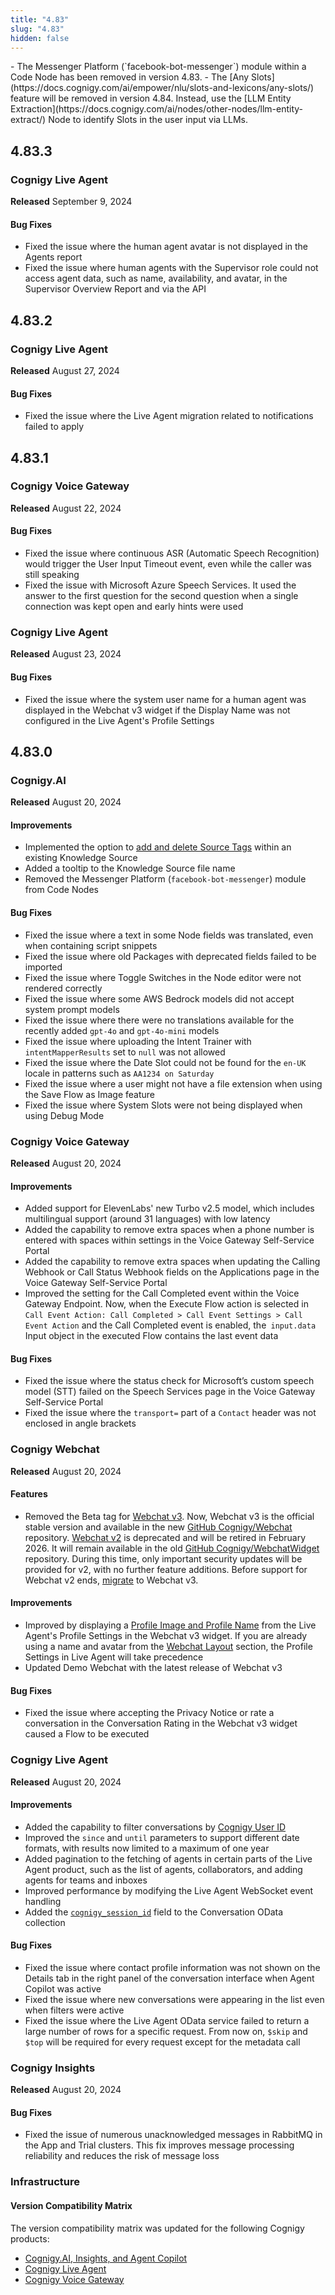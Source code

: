 ```yaml
---
title: "4.83"
slug: "4.83"
hidden: false
---
```



<Danger>
  - The Messenger Platform (`facebook-bot-messenger`) module within a Code Node has been removed in version 4.83.
  - The [Any Slots](https://docs.cognigy.com/ai/empower/nlu/slots-and-lexicons/any-slots/) feature will be removed in version 4.84. Instead, use the [LLM Entity Extraction](https://docs.cognigy.com/ai/nodes/other-nodes/llm-entity-extract/) Node to identify Slots in the user input via LLMs.
</Danger>

<ReleaseNotesRemovalGptComponent35TurboVersionsByOpenai/>

<AiNodeReferenceVoiceAcAndGenericNodeDeprecation/>

## 4.83.3

### Cognigy Live Agent

**Released** September 9, 2024

#### Bug Fixes

- Fixed the issue where the human agent avatar is not displayed in the Agents report
- Fixed the issue where human agents with the Supervisor role could not access agent data, such as name, availability, and avatar, in the Supervisor Overview Report and via the API

## 4.83.2

### Cognigy Live Agent

**Released** August 27, 2024

#### Bug Fixes

- Fixed the issue where the Live Agent migration related to notifications failed to apply

## 4.83.1

### Cognigy Voice Gateway

**Released** August 22, 2024

#### Bug Fixes

- Fixed the issue where continuous ASR (Automatic Speech Recognition) would trigger the User Input Timeout event, even while the caller was still speaking
- Fixed the issue with Microsoft Azure Speech Services. It used the answer to the first question for the second question when a single connection was kept open and early hints were used

### Cognigy Live Agent

**Released** August 23, 2024

#### Bug Fixes

- Fixed the issue where the system user name for a human agent was displayed in the Webchat v3 widget if the Display Name was not configured in the Live Agent's Profile Settings

## 4.83.0

### Cognigy.AI

**Released** August 20, 2024

#### Improvements

- Implemented the option to [add and delete Source Tags](/ai/agents/develop/knowledge-ai/knowledge-source/overview-tags) within an existing Knowledge Source
- Added a tooltip to the Knowledge Source file name
- Removed the Messenger Platform (`facebook-bot-messenger`) module from Code Nodes

#### Bug Fixes

- Fixed the issue where a text in some Node fields was translated, even when containing script snippets
- Fixed the issue where old Packages with deprecated fields failed to be imported
- Fixed the issue where Toggle Switches in the Node editor were not rendered correctly
- Fixed the issue where some AWS Bedrock models did not accept system prompt models
- Fixed the issue where there were no translations available for the recently added `gpt-4o` and `gpt-4o-mini` models
- Fixed the issue where uploading the Intent Trainer with `intentMapperResults` set to `null` was not allowed
- Fixed the issue where the Date Slot could not be found for the `en-UK` locale in patterns such as `AA1234 on Saturday`
- Fixed the issue where a user might not have a file extension when using the Save Flow as Image feature
- Fixed the issue where System Slots were not being displayed when using Debug Mode

### Cognigy Voice Gateway

**Released** August 20, 2024

#### Improvements

- Added support for ElevenLabs' new Turbo v2.5 model, which includes multilingual support (around 31 languages) with low latency
- Added the capability to remove extra spaces when a phone number is entered with spaces within settings in the Voice Gateway Self-Service Portal
- Added the capability to remove extra spaces when updating the Calling Webhook or Call Status Webhook fields on the Applications page in the Voice Gateway Self-Service Portal
- Improved the setting for the Call Completed event within the Voice Gateway Endpoint. Now, when the Execute Flow action is selected in `Call Event Action: Call Completed > Call Event Settings > Call Event Action` and the Call Completed event is enabled, the` input.data` Input object in the executed Flow contains the last event data

#### Bug Fixes

- Fixed the issue where the status check for Microsoft’s custom speech model (STT) failed on the Speech Services page in the Voice Gateway Self-Service Portal
- Fixed the issue where the `transport=` part of a `Contact` header was not enclosed in angle brackets

### Cognigy Webchat

**Released** August 20, 2024

#### Features

- Removed the Beta tag for [Webchat v3](/webchat/v3/overview). Now, Webchat v3 is the official stable version and available in the new [GitHub Cognigy/Webchat](https://github.com/Cognigy/Webchat) repository.
  [Webchat v2](/webchat/v2/overview) is deprecated and will be retired in February 2026. It will remain available in the old [GitHub Cognigy/WebchatWidget](https://github.com/Cognigy/WebchatWidget) repository.
  During this time, only important security updates will be provided for v2, with no further feature additions.
  Before support for Webchat v2 ends, [migrate](/webchat/migration) to Webchat v3.

#### Improvements

- Improved by displaying a [Profile Image and Profile Name](/live-agent/profile-settings#user-profile-appearance) from the Live Agent's Profile Settings in the Webchat v3 widget. If you are already using a name and avatar from the [Webchat Layout](/webchat/v3/configuration#webchat-layout) section, the Profile Settings in Live Agent will take precedence
- Updated Demo Webchat with the latest release of Webchat v3

#### Bug Fixes

- Fixed the issue where accepting the Privacy Notice or rate a conversation in the Conversation Rating in the Webchat v3 widget caused a Flow to be executed

### Cognigy Live Agent

**Released** August 20, 2024

#### Improvements

- Added the capability to filter conversations by [Cognigy User ID](/live-agent/conversation/search-and-filter#filter-conversations)
- Improved the `since` and `until` parameters to support different date formats, with results now limited to a maximum of one year
- Added pagination to the fetching of agents in certain parts of the Live Agent product, such as the list of agents, collaborators, and adding agents for teams and inboxes
- Improved performance by modifying the Live Agent WebSocket event handling
- Added the [`cognigy_session_id`](/live-agent/tools/odata-endpoint#conversation) field to the Conversation OData collection

#### Bug Fixes

- Fixed the issue where contact profile information was not shown on the Details tab in the right panel of the conversation interface when Agent Copilot was active
- Fixed the issue where new conversations were appearing in the list even when filters were active
- Fixed the issue where the Live Agent OData service failed to return a large number of rows for a specific request. From now on, `$skip` and `$top` will be required for every request except for the metadata call

### Cognigy Insights

**Released** August 20, 2024

#### Bug Fixes

- Fixed the issue of numerous unacknowledged messages in RabbitMQ in the App and Trial clusters. This fix improves message processing reliability and reduces the risk of message loss

### Infrastructure

#### Version Compatibility Matrix

The version compatibility matrix was updated for the following Cognigy products:

- [Cognigy.AI, Insights, and Agent Copilot](/ai/administer/installation/version-compatibility-matrix)
- [Cognigy Live Agent](/live-agent/installation/deployment/version-compatibility-matrix)
- [Cognigy Voice Gateway](/voice-gateway/installation/version-compatibility-matrix)